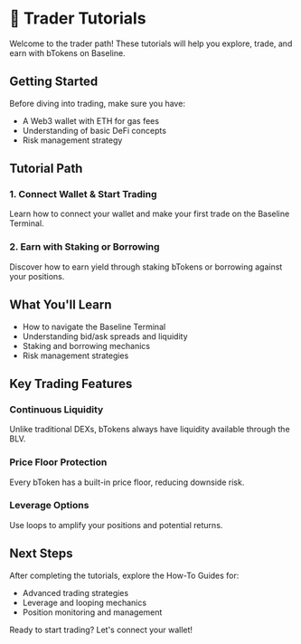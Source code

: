# 🧰 Trader Tutorials

Welcome to the trader path! These tutorials will help you explore, trade, and earn with bTokens on Baseline.

## Getting Started

Before diving into trading, make sure you have:

- A Web3 wallet with ETH for gas fees
- Understanding of basic DeFi concepts
- Risk management strategy

## Tutorial Path

### 1. Connect Wallet & Start Trading
Learn how to connect your wallet and make your first trade on the Baseline Terminal.

### 2. Earn with Staking or Borrowing
Discover how to earn yield through staking bTokens or borrowing against your positions.

## What You'll Learn

- How to navigate the Baseline Terminal
- Understanding bid/ask spreads and liquidity
- Staking and borrowing mechanics
- Risk management strategies

## Key Trading Features

### Continuous Liquidity
Unlike traditional DEXs, bTokens always have liquidity available through the BLV.

### Price Floor Protection
Every bToken has a built-in price floor, reducing downside risk.

### Leverage Options
Use loops to amplify your positions and potential returns.

## Next Steps

After completing the tutorials, explore the How-To Guides for:
- Advanced trading strategies
- Leverage and looping mechanics
- Position monitoring and management

Ready to start trading? Let's connect your wallet! 
